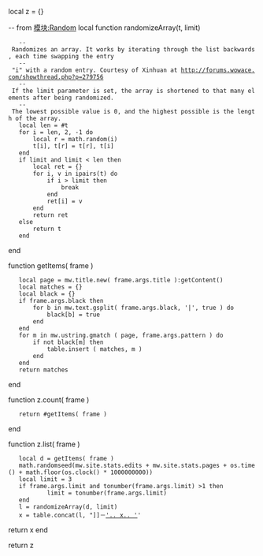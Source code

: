 local z = {}

-- from [[模块:Random|模块:Random]]
local function randomizeArray(t, limit)
	-- Randomizes an array. It works by iterating through the list backwards, each time swapping the entry
	-- "i" with a random entry. Courtesy of Xinhuan at http://forums.wowace.com/showthread.php?p=279756
	-- If the limit parameter is set, the array is shortened to that many elements after being randomized.
	-- The lowest possible value is 0, and the highest possible is the length of the array.
	local len = #t
	for i = len, 2, -1 do
		local r = math.random(i)
		t[i], t[r] = t[r], t[i]
	end
	if limit and limit < len then
		local ret = {}
		for i, v in ipairs(t) do
			if i > limit then
				break
			end
			ret[i] = v
		end
		return ret
	else
		return t
	end
end

function getItems( frame )
	local page = mw.title.new( frame.args.title ):getContent()
	local matches = {}
	local black = {}
	if frame.args.black then
		for b in mw.text.gsplit( frame.args.black, '|', true ) do
			black[b] = true
		end
	end
	for m in mw.ustring.gmatch ( page, frame.args.pattern ) do
		if not black[m] then
			table.insert ( matches, m )
		end
	end
	return matches
end

function z.count( frame )
	return #getItems( frame )
end

function z.list( frame )
	local d = getItems( frame )
	math.randomseed(mw.site.stats.edits + mw.site.stats.pages + os.time() + math.floor(os.clock() * 1000000000))
	local limit = 3
	if frame.args.limit and tonumber(frame.args.limit) >1 then
			limit = tonumber(frame.args.limit)
	end
	l = randomizeArray(d, limit)
	x = table.concat(l, "]]－[[")
	x = '[['.._x.._'|'.. x.. ']]'
return x
end

return z